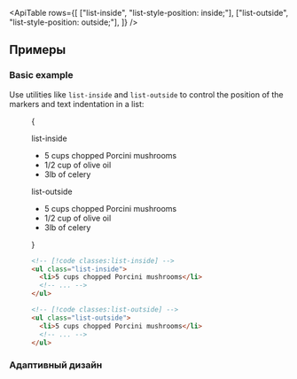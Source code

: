 

<ApiTable
  rows={[
    ["list-inside", "list-style-position: inside;"],
    ["list-outside", "list-style-position: outside;"],
  ]}
/>

## Примеры

### Basic example

Use utilities like `list-inside` and `list-outside` to control the position of the markers and text indentation in a list:

<Figure>

<Example>
  {
    <div className="flex flex-col gap-8 sm:flex-row">
      <div className="relative">
        <div className="absolute -top-8 -bottom-8 left-8 w-px bg-pink-400/40 dark:bg-pink-400/30"></div>
        <p className="mb-3 ml-8 font-mono text-sm font-medium text-gray-500 dark:text-gray-400">list-inside</p>
        <ul className="list-inside list-disc rounded-xl p-4 pl-8 text-gray-900 dark:text-gray-200">
          <li>5 cups chopped Porcini mushrooms</li>
          <li>1/2 cup of olive oil</li>
          <li>3lb of celery</li>
        </ul>
      </div>
      <div className="relative">
        <div className="absolute -top-0 -bottom-8 left-8 w-px bg-pink-400/40 sm:-top-8 dark:bg-pink-400/30"></div>
        <p className="mb-3 ml-8 font-mono text-sm font-medium text-gray-500 dark:text-gray-400">list-outside</p>
        <ul className="list-outside list-disc rounded-xl p-4 pl-8 text-gray-900 dark:text-gray-200">
          <li>5 cups chopped Porcini mushrooms</li>
          <li>1/2 cup of olive oil</li>
          <li>3lb of celery</li>
        </ul>
      </div>
    </div>
  }
</Example>

```html
<!-- [!code classes:list-inside] -->
<ul class="list-inside">
  <li>5 cups chopped Porcini mushrooms</li>
  <!-- ... -->
</ul>

<!-- [!code classes:list-outside] -->
<ul class="list-outside">
  <li>5 cups chopped Porcini mushrooms</li>
  <!-- ... -->
</ul>
```

</Figure>

### Адаптивный дизайн

<ResponsiveDesign element="ul" property="list-style-position" defaultClass="list-outside" featuredClass="list-inside" />
